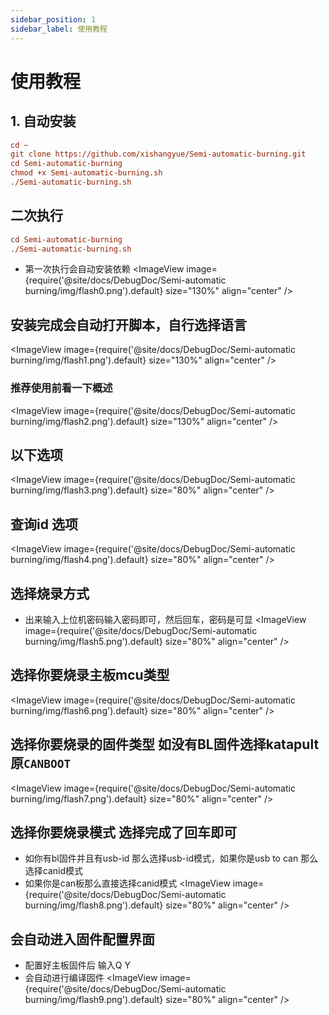 ```yaml
---
sidebar_position: 1
sidebar_label: 使用教程
---
```




# 使用教程
## 1. 自动安装
```cfg
cd ~
git clone https://github.com/xishangyue/Semi-automatic-burning.git
cd Semi-automatic-burning
chmod +x Semi-automatic-burning.sh
./Semi-automatic-burning.sh
```
## 二次执行
```cfg
cd Semi-automatic-burning
./Semi-automatic-burning.sh
```
* 第一次执行会自动安装依赖
<ImageView image={require('@site/docs/DebugDoc/Semi-automatic burning/img/flash0.png').default} size="130%" align="center" />

## 安装完成会自动打开脚本，自行选择语言
<ImageView image={require('@site/docs/DebugDoc/Semi-automatic burning/img/flash1.png').default} size="130%" align="center" />

### 推荐使用前看一下概述
<ImageView image={require('@site/docs/DebugDoc/Semi-automatic burning/img/flash2.png').default} size="130%" align="center" />

## 以下选项
<ImageView image={require('@site/docs/DebugDoc/Semi-automatic burning/img/flash3.png').default} size="80%" align="center" />

## 查询id 选项
<ImageView image={require('@site/docs/DebugDoc/Semi-automatic burning/img/flash4.png').default} size="80%" align="center" />

## 选择烧录方式
* 出来输入上位机密码输入密码即可，然后回车，密码是可显
<ImageView image={require('@site/docs/DebugDoc/Semi-automatic burning/img/flash5.png').default} size="80%" align="center" />

## 选择你要烧录主板mcu类型
<ImageView image={require('@site/docs/DebugDoc/Semi-automatic burning/img/flash6.png').default} size="80%" align="center" />

## 选择你要烧录的固件类型 如没有BL固件选择katapult原`CANBOOT`
<ImageView image={require('@site/docs/DebugDoc/Semi-automatic burning/img/flash7.png').default} size="80%" align="center" />

## 选择你要烧录模式  选择完成了回车即可
* 如你有bl固件并且有usb-id 那么选择usb-id模式，如果你是usb to can 那么选择canid模式
* 如果你是can板那么直接选择canid模式
<ImageView image={require('@site/docs/DebugDoc/Semi-automatic burning/img/flash8.png').default} size="80%" align="center" />

## 会自动进入固件配置界面
* 配置好主板固件后 输入Q Y
* 会自动进行编译固件
<ImageView image={require('@site/docs/DebugDoc/Semi-automatic burning/img/flash9.png').default} size="80%" align="center" />
